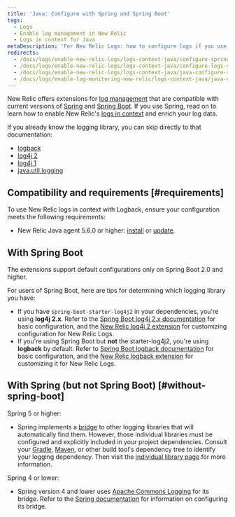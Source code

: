 ```yaml
---
title: 'Java: Configure with Spring and Spring Boot'
tags:
  - Logs
  - Enable log management in New Relic
  - Logs in context for Java
metaDescription: 'For New Relic Logs: how to configure logs if you use Spring and Spring Boot.'
redirects:
  - /docs/logs/enable-new-relic-logs/logs-context-java/configure-spring-spring-boot
  - /docs/logs/enable-new-relic-logs/logs-context-java/configure-logs-spring-spring-boot
  - /docs/logs/enable-new-relic-logs/logs-context-java/java-configure-spring-spring-boot
  - /docs/logs/enable-log-monitoring-new-relic/logs-context-java/java-configure-spring-spring-boot
---
```


New Relic offers extensions for [log management](/docs/introduction-new-relic-logs) that are compatible with current versions of [Spring](https://spring.io/) and [Spring Boot](https://spring.io/projects/spring-boot). If you use Spring, read on to learn how to enable New Relic's [logs in context](/docs/logs/enable-logs/configure-logs-context/configure-logs-context-apm-agents) and enrich your log data.

If you already know the logging library, you can skip directly to that documentation:

* [logback](/docs/logs/enable-logs/configure-logs-context/java-configure-logback)
* [log4j 2](/docs/logs/enable-logs/logs-context-java/java-configure-log4j-2x)
* [log4j 1](/docs/logs/enable-logs/logs-context-java/java-configure-log4j-1x)
* [java.util.logging](/docs/logs/enable-logs/logs-context-java/java-configure-java-util-logging)

## Compatibility and requirements [#requirements]

To use New Relic logs in context with Logback, ensure your configuration meets the following requirements:

* New Relic Java agent 5.6.0 or higher: [install](/docs/agents/java-agent/installation/install-java-agent) or [update](/docs/agents/java-agent/installation/update-java-agent).

## With Spring Boot

The extensions support default configurations only on Spring Boot 2.0 and higher.

For users of Spring Boot, here are tips for determining which logging library you have:

* If you have `spring-boot-starter-log4j2` in your dependencies, you're using **log4j 2.x**. Refer to the [Spring Boot log4j 2.x documentation](https://docs.spring.io/spring-boot/docs/current/reference/html/howto.html#howto-configure-log4j-for-logging) for basic configuration, and the [New Relic log4j 2 extension](/docs/logs/enable-logs/logs-context-java/java-configure-log4j-2x) for customizing configuration for New Relic Logs.
* If you're using Spring Boot but **not** the starter-log4j2, you're using **logback** by default. Refer to [Spring Boot logback documentation](https://docs.spring.io/spring-boot/docs/current/reference/html/howto.html#howto-configure-logback-for-logging) for basic configuration, and the [New Relic logback extension](/docs/logs/enable-logs/configure-logs-context/java-configure-logback) for customizing it for New Relic Logs.

## With Spring (but not Spring Boot) [#without-spring-boot]

Spring 5 or higher:

* Spring implements a [bridge](https://docs.spring.io/spring/docs/current/javadoc-api/org/apache/commons/logging/LogFactory.html) to other logging libraries that will automatically find them. However, those individual libraries must be configured and explicitly included in your project dependencies. Consult your [Gradle](https://docs.gradle.org/current/userguide/viewing_debugging_dependencies.html), [Maven](https://maven.apache.org/plugins/maven-dependency-plugin/examples/resolving-conflicts-using-the-dependency-tree.html), or other build tool's dependency tree to identify your logging dependency. Then visit the [individual library page](/docs/logs/enable-logs/logs-context-java/configure-logs-context-java) for more information.

Spring 4 or lower:

* Spring version 4 and lower uses [Apache Commons Logging](https://commons.apache.org/proper/commons-logging/guide.html) for its bridge. Refer to the [Spring documentation](https://docs.spring.io/spring/docs/4.3.12.RELEASE/spring-framework-reference/html/overview.html#overview-logging) for information on configuring its bridge.
